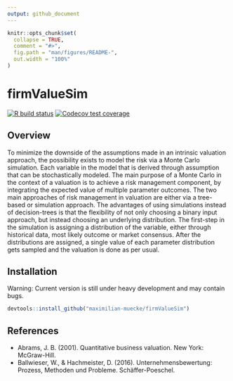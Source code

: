 ```yaml
---
output: github_document
---
```


<!-- README.md is generated from README.Rmd. Please edit that file -->

```r
knitr::opts_chunk$set(
  collapse = TRUE,
  comment = "#>",
  fig.path = "man/figures/README-",
  out.width = "100%"
)
```

# firmValueSim

<!-- badges: start -->
[![R build status](https://github.com/maximilian-muecke/firmValueSim/workflows/R-CMD-check/badge.svg)](https://github.com/maximilian-muecke/firmValueSim/actions?workflow=R-CMD-check)
[![Codecov test coverage](https://codecov.io/gh/maximilian-muecke/firmValueSim/branch/master/graph/badge.svg)](https://codecov.io/gh/maximilian-muecke/firmValueSim?branch=master)
<!-- badges: end -->

## Overview

To minimize the downside of the assumptions made in an intrinsic valuation approach, the possibility exists to model the risk via a Monte Carlo simulation. Each variable in the model that is derived through assumption that can be stochastically modeled. The main purpose of a Monte Carlo in the context of a valuation is to achieve a risk management component, by integrating the expected value of multiple parameter outcomes. The two main approaches of risk management in valuation are either via a tree-based or simulation approach. The advantages of using simulations instead of decision-trees is that the flexibility of not only choosing a binary input approach, but instead choosing an underlying distribution. The first-step in the simulation is assigning a distribution of the variable, either through historical data, most likely outcome or market consensus. After the distributions are assigned, a single value of each parameter distribution gets sampled and the valuation is done as per usual.

## Installation

Warning: Current version is still under heavy development and may contain bugs.

```r
devtools::install_github("maximilian-muecke/firmValueSim")
```

## References
- Abrams, J. B. (2001). Quantitative business valuation. New York: McGraw-Hill.
- Ballwieser, W., & Hachmeister, D. (2016). Unternehmensbewertung: Prozess, Methoden und Probleme. Schäffer-Poeschel.